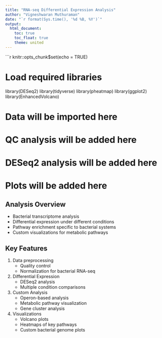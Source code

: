 ```yaml
---
title: "RNA-seq Differential Expression Analysis"
author: "Vigneshwaran Muthuraman"
date: "`r format(Sys.time(), '%d %B, %Y')`"
output: 
  html_document:
    toc: true
    toc_float: true
    theme: united
---
```


```r
knitr::opts_chunk$set(echo = TRUE)

# Load required libraries
library(DESeq2)
library(tidyverse)
library(pheatmap)
library(ggplot2)
library(EnhancedVolcano)

# Data will be imported here

# QC analysis will be added here

# DESeq2 analysis will be added here

# Plots will be added here


## Analysis Overview
- Bacterial transcriptome analysis
- Differential expression under different conditions
- Pathway enrichment specific to bacterial systems
- Custom visualizations for metabolic pathways

## Key Features
1. Data preprocessing
   - Quality control
   - Normalization for bacterial RNA-seq

2. Differential Expression
   - DESeq2 analysis
   - Multiple condition comparisons

3. Custom Analysis
   - Operon-based analysis
   - Metabolic pathway visualization
   - Gene cluster analysis

4. Visualizations
   - Volcano plots
   - Heatmaps of key pathways
   - Custom bacterial genome plots
